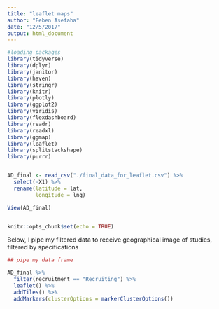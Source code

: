 ```yaml
---
title: "leaflet maps"
author: "Feben Asefaha"
date: "12/5/2017"
output: html_document
---
```


```r

#loading packages
library(tidyverse)
library(dplyr)
library(janitor)
library(haven)
library(stringr)
library(knitr)
library(plotly)
library(ggplot2)
library(viridis)
library(flexdashboard)
library(readr)
library(readxl)
library(ggmap)
library(leaflet)
library(splitstackshape)
library(purrr)


AD_final <- read_csv("./final_data_for_leaflet.csv") %>% 
  select(-X1) %>% 
  rename(latitude = lat,
         longitude = lng)

View(AD_final)


knitr::opts_chunk$set(echo = TRUE)
```



Below, I pipe my filtered data to receive geographical image of studies, filtered by specifications
```r

## pipe my data frame

AD_final %>% 
  filter(recruitment == "Recruiting") %>% 
  leaflet() %>%
  addTiles() %>%
  addMarkers(clusterOptions = markerClusterOptions())
  




```







